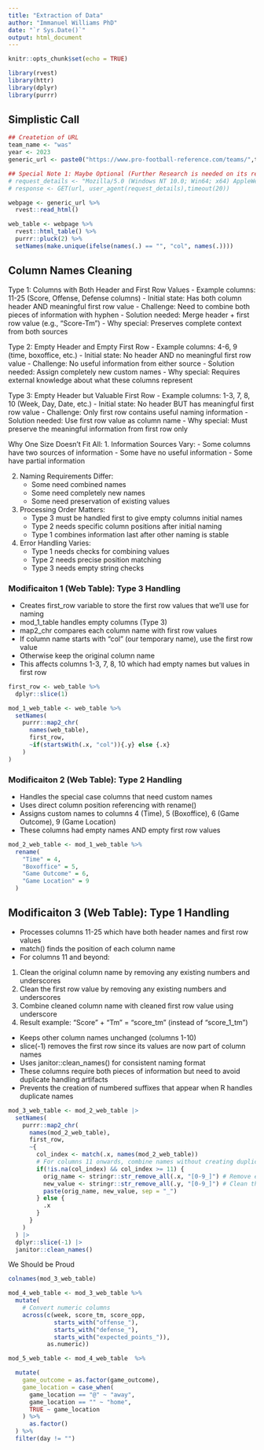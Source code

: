 ```yaml
---
title: "Extraction of Data"
author: "Immanuel Williams PhD"
date: "`r Sys.Date()`"
output: html_document
---
```


```r
knitr::opts_chunk$set(echo = TRUE)
```


```r
library(rvest)
library(httr)
library(dplyr)
library(purrr)
```



## Simplistic Call
```r
## Createtion of URL
team_name <- "was"
year <- 2023
generic_url <- paste0("https://www.pro-football-reference.com/teams/",team_name,"/",year,".htm#all_games")
```


```r
## Special Note 1: Maybe Optional (Further Research is needed on its relevance)
# request_details <- "Mozilla/5.0 (Windows NT 10.0; Win64; x64) AppleWebKit/537.36 (KHTML, like Gecko) Chrome/91.0.4472.124 Safari/537.36"
# response <- GET(url, user_agent(request_details),timeout(20))
```


```r
webpage <- generic_url %>% 
  rvest::read_html()

web_table <- webpage %>% 
  rvest::html_table() %>% 
  purrr::pluck(2) %>% 
  setNames(make.unique(ifelse(names(.) == "", "col", names(.))))
```


## Column Names Cleaning



Type 1: Columns with Both Header and First Row Values
- Example columns: 11-25 (Score, Offense, Defense columns)
- Initial state: Has both column header AND meaningful first row value
- Challenge: Need to combine both pieces of information with hyphen
- Solution needed: Merge header + first row value (e.g., "Score-Tm")
- Why special: Preserves complete context from both sources

Type 2: Empty Header and Empty First Row
- Example columns: 4-6, 9 (time, boxoffice, etc.)
- Initial state: No header AND no meaningful first row value
- Challenge: No useful information from either source
- Solution needed: Assign completely new custom names
- Why special: Requires external knowledge about what these columns represent

Type 3: Empty Header but Valuable First Row
- Example columns: 1-3, 7, 8, 10 (Week, Day, Date, etc.)
- Initial state: No header BUT has meaningful first row value
- Challenge: Only first row contains useful naming information
- Solution needed: Use first row value as column name
- Why special: Must preserve the meaningful information from first row only

Why One Size Doesn't Fit All:
1. Information Sources Vary:
   - Some columns have two sources of information
   - Some have no useful information
   - Some have partial information
   
2. Naming Requirements Differ:
   - Some need combined names
   - Some need completely new names
   - Some need preservation of existing values

3. Processing Order Matters:
   - Type 3 must be handled first to give empty columns initial names
   - Type 2 needs specific column positions after initial naming
   - Type 1 combines information last after other naming is stable

4. Error Handling Varies:
   - Type 1 needs checks for combining values
   - Type 2 needs precise position matching
   - Type 3 needs empty string checks


### Modificaiton 1 (Web Table): Type 3 Handling

- Creates first_row variable to store the first row values that we'll use for naming
- mod_1_table handles empty columns (Type 3)
- map2_chr compares each column name with first row values
- If column name starts with "col" (our temporary name), use the first row value
- Otherwise keep the original column name
- This affects columns 1-3, 7, 8, 10 which had empty names but values in first row

```r
first_row <- web_table %>% 
  dplyr::slice(1)

mod_1_web_table <- web_table %>% 
  setNames(
    purrr::map2_chr(
      names(web_table),
      first_row,
      ~if(startsWith(.x, "col")){.y} else {.x}
    )
)
```


### Modificaiton 2 (Web Table):  Type 2 Handling

- Handles the special case columns that need custom names
- Uses direct column position referencing with rename()
- Assigns custom names to columns 4 (Time), 5 (Boxoffice), 6 (Game Outcome), 9 (Game Location)
- These columns had empty names AND empty first row values


```r
mod_2_web_table <- mod_1_web_table %>% 
  rename(
    "Time" = 4,
    "Boxoffice" = 5,
    "Game Outcome" = 6,
    "Game Location" = 9
  )
```


## Modificaiton 3 (Web Table): Type 1 Handling

- Processes columns 11-25 which have both header names and first row values
- match() finds the position of each column name
- For columns 11 and beyond:

1. Clean the original column name by removing any existing numbers and underscores
2. Clean the first row value by removing any existing numbers and underscores
3. Combine cleaned column name with cleaned first row value using underscore
4. Result example: "Score" + "Tm" = "score_tm" (instead of "score_1_tm")

- Keeps other column names unchanged (columns 1-10)
- slice(-1) removes the first row since its values are now part of column names
- Uses janitor::clean_names() for consistent naming format
- These columns require both pieces of information but need to avoid duplicate handling artifacts
- Prevents the creation of numbered suffixes that appear when R handles duplicate names


```r
mod_3_web_table <- mod_2_web_table |>
  setNames(
    purrr::map2_chr(
      names(mod_2_web_table),
      first_row,
      ~{
        col_index <- match(.x, names(mod_2_web_table))
        # For columns 11 onwards, combine names without creating duplicates
        if(!is.na(col_index) && col_index >= 11) {
          orig_name <- stringr::str_remove_all(.x, "[0-9_]") # Remove existing numbers/underscores
          new_value <- stringr::str_remove_all(.y, "[0-9_]") # Clean the value too
          paste(orig_name, new_value, sep = "_")
        } else {
          .x
        }
      }
    )
  ) |>
  dplyr::slice(-1) |>
  janitor::clean_names()
```



We Should be Proud
```r
colnames(mod_3_web_table)
```


```r
mod_4_web_table <- mod_3_web_table %>% 
  mutate(
    # Convert numeric columns
    across(c(week, score_tm, score_opp, 
             starts_with("offense_"), 
             starts_with("defense_"),
             starts_with("expected_points_")), 
           as.numeric))
```


```r

mod_5_web_table <- mod_4_web_table  %>% 

  mutate(
    game_outcome = as.factor(game_outcome),
    game_location = case_when(
      game_location == "@" ~ "away",
      game_location == "" ~ "home",
      TRUE ~ game_location
    ) %>% 
      as.factor()
  ) %>% 
  filter(day != "")
```
















